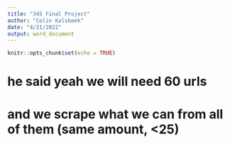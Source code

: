 ```yaml
---
title: "345 Final Project"
author: "Colin Kalsbeek"
date: "4/21/2022"
output: word_document
---
```


```r
knitr::opts_chunk$set(echo = TRUE)
```

# he said yeah we will need 60 urls 
# and we scrape what we can from all of them (same amount, <25)
